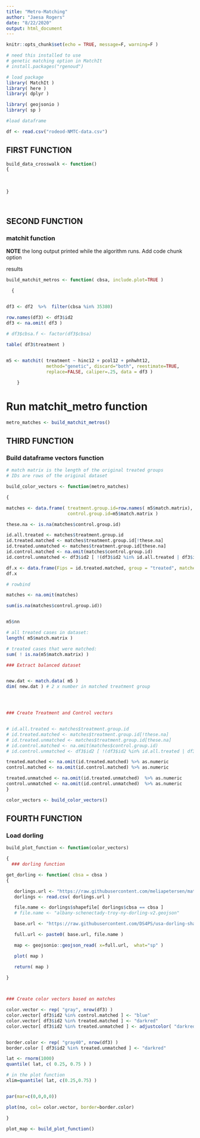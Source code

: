 ```yaml
---
title: "Metro-Matching"
author: "Jaesa Rogers"
date: "8/22/2020"
output: html_document
---
```


```r
knitr::opts_chunk$set(echo = TRUE, message=F, warning=F )
```


```r
# need this installed to use
# genetic matching option in MatchIt
# install.packages("rgenoud")

# load package 
library( MatchIt )
library( here )
library( dplyr )

library( geojsonio )
library( sp )
```

```r
#load dataframe

df <- read.csv("rodeod-NMTC-data.csv")
```

## FIRST FUNCTION

```r
build_data_crosswalk <- function()
{
  
  
  
}
  
  
```

## SECOND FUNCTION

### matchit function 


**NOTE** the long output printed while the algorithm runs. Add code chunk option

results 


```r

build_matchit_metros <- function( cbsa, include.plot=TRUE )

  {


df3 <- df2  %>%  filter(cbsa %in% 35380)

row.names(df3) <- df3$id2    
df3 <- na.omit( df3 )

# df3$cbsa.f <- factor(df3$cbsa)      
                 
table( df3$treatment )


m5 <- matchit( treatment ~ hinc12 + pcol12 + pnhwht12, 
               method="genetic", discard="both", reestimate=TRUE, 
               replace=FALSE, caliper=.25, data = df3 )

	}


```

# Run matchit_metro function

```r
metro_matches <- build_matchit_metros()
```



## THIRD FUNCTION

### Build dataframe vectors function

```r
# match matrix is the length of the original treated groups
# IDs are rows of the original dataset

build_color_vectors <- function(metro_matches)

{

matches <- data.frame( treatment.group.id=row.names( m5$match.matrix), 
                       control.group.id=m5$match.matrix )

these.na <- is.na(matches$control.group.id)

id.all.treated <- matches$treatment.group.id 
id.treated.matched <- matches$treatment.group.id[!these.na]
id.treated.unmatched <- matches$treatment.group.id[these.na]
id.control.matched <- na.omit(matches$control.group.id)
id.control.unmatched <- df3$id2 [ !(df3$id2 %in% id.all.treated | df3$id2 %in% id.control.matched)]

df.x <- data.frame(Fips = id.treated.matched, group = "treated", matched = TRUE)
df.x

# rowbind

matches <- na.omit(matches)

sum(is.na(matches$control.group.id))


m5$nn

# all treated cases in dataset:
length( m5$match.matrix )

# treated cases that were matched: 
sum( ! is.na(m5$match.matrix) )

### Extract balanced dataset 


new.dat <- match.data( m5 )
dim( new.dat ) # 2 x number in matched treatment group




### Create Treatment and Control vectors


# id.all.treated <- matches$treatment.group.id 
# id.treated.matched <- matches$treatment.group.id[!these.na]
# id.treated.unmatched <- matches$treatment.group.id[these.na]
# id.control.matched <- na.omit(matches$control.group.id)
# id.control.unmatched <- df3$id2 [ !(df3$id2 %in% id.all.treated | df3$id2 %in% id.control.matched)]

treated.matched <- na.omit(id.treated.matched) %>% as.numeric
control.matched <- na.omit(id.control.matched) %>% as.numeric

treated.unmatched <- na.omit(id.treated.unmatched)  %>% as.numeric
control.unmatched <- na.omit(id.control.unmatched)  %>% as.numeric
}
```

```r
color_vectors <- build_color_vectors()
```

## FOURTH FUNCTION

### Load dorling


```r

build_plot_function <- function(color_vectors)

{
  ### dorling function

get_dorling <- function( cbsa = cbsa )
{

   dorlings.url <- "https://raw.githubusercontent.com/meliapetersen/matching-project/master/data/cbsa-names-and-shapefiles.csv"
   dorlings <- read.csv( dorlings.url )

   file.name <- dorlings$shapefile[ dorlings$cbsa == cbsa ]
   # file.name <- "albany-schenectady-troy-ny-dorling-v2.geojson"

   base.url <- "https://raw.githubusercontent.com/DS4PS/usa-dorling-shapefiles/master/maps/metros-dorling/"

   full.url <- paste0( base.url, file.name )

   map <- geojsonio::geojson_read( x=full.url,  what="sp" )

   plot( map )

   return( map )
   
}



### Create color vectors based on matches

color.vector <- rep( "gray", nrow(df3) )
color.vector[ df3$id2 %in% control.matched ] <- "blue"
color.vector[ df3$id2 %in% treated.matched ] <- "darkred"
color.vector[ df3$id2 %in% treated.unmatched ] <- adjustcolor( "darkred", alpha.f = 0.4 )


border.color <- rep( "gray40", nrow(df3) )
border.color [ df3$id2 %in% treated.unmatched ] <- "darkred"

lat <- rnorm(1000)
quantile( lat, c( 0.25, 0.75 ) )

# in the plot function
xlim=quantile( lat, c(0.25,0.75) )


par(mar=c(0,0,0,0))

plot(no, col= color.vector, border=border.color)

}

```

```r
plot_map <- build_plot_function()
```

